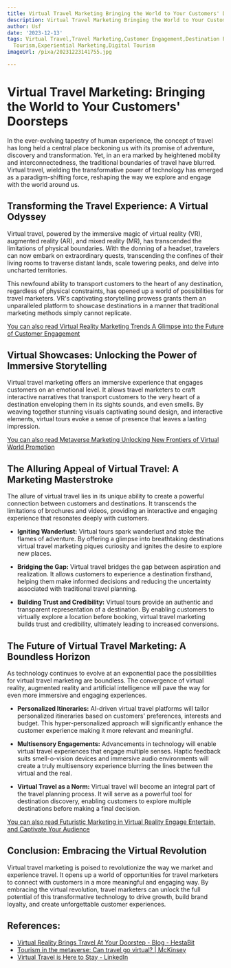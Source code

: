 ```yaml
---
title: Virtual Travel Marketing Bringing the World to Your Customers' Doorsteps
description: Virtual Travel Marketing Bringing the World to Your Customers' Doorsteps
author: Usf
date: '2023-12-13'
tags: Virtual Travel,Travel Marketing,Customer Engagement,Destination Promotion,Online
  Tourism,Experiential Marketing,Digital Tourism
imageUrl: /pixa/20231223141755.jpg

---
```

# Virtual Travel Marketing: Bringing  the World to Your Customers' Doorsteps

In the ever-evolving tapestry of human experience, the concept of travel has long held a central  place  beckoning us with its promise of adventure, discovery and transformation. Yet, in an  era marked by heightened mobility and interconnectedness, the traditional boundaries of travel have blurred.  Virtual travel, wielding the transformative power of technology has  emerged as a paradigm-shifting force, reshaping the way we explore and engage with the world around us.

##  Transforming the Travel Experience: A Virtual Odyssey

Virtual travel,  powered by  the immersive magic  of virtual reality (VR), augmented reality (AR),  and mixed reality  (MR), has transcended the limitations of physical boundaries. With the donning of a headset, travelers can now embark on  extraordinary quests, transcending the confines of their living rooms to  traverse distant lands, scale towering peaks, and delve into uncharted territories.

This newfound ability to transport customers to the heart of  any destination, regardless  of physical  constraints, has opened up a  world of possibilities for travel marketers.  VR's captivating storytelling prowess grants them an unparalleled platform to showcase  destinations in a manner that traditional marketing methods  simply cannot replicate.

[You can also read Virtual Reality Marketing Trends A Glimpse into the Future of  Customer Engagement](Virtual%20Reality%20Marketing%20Trends%20A%20Glimpse%20into%20the%20Future%20of%20Customer%20Engagement)


## Virtual Showcases: Unlocking the Power of Immersive Storytelling

Virtual travel marketing offers  an immersive experience that  engages customers on an  emotional level. It allows travel marketers to craft interactive narratives that transport customers  to the very heart of a destination enveloping  them in  its sights sounds, and even smells.  By weaving together stunning visuals  captivating sound design, and interactive elements, virtual tours evoke a sense of presence  that  leaves a lasting  impression.

[You can also read Metaverse Marketing  Unlocking New Frontiers of Virtual World Promotion](Metaverse%20Marketing%20Unlocking%20New%20Frontiers%20of%20Virtual%20World%20Promotion)


## The Alluring Appeal of Virtual Travel: A  Marketing Masterstroke

The allure of virtual travel  lies in its unique ability to create a powerful connection between customers and destinations. It transcends the  limitations  of brochures and videos, providing an interactive and engaging experience  that  resonates deeply with customers.

* **Igniting Wanderlust:** Virtual tours spark wanderlust and stoke  the flames of adventure. By offering a glimpse into  breathtaking destinations virtual travel marketing piques curiosity and  ignites the desire to explore new  places.

* **Bridging the Gap:** Virtual  travel bridges the gap between aspiration and realization. It allows customers to experience a destination  firsthand, helping them make informed decisions and reducing the  uncertainty associated with traditional travel  planning.

* **Building Trust and Credibility:** Virtual tours provide an authentic and transparent representation of a destination. By enabling customers to virtually explore a location before booking, virtual travel marketing builds trust and credibility, ultimately leading to  increased conversions.

## The Future of Virtual Travel Marketing: A Boundless Horizon

As technology continues to evolve at an exponential pace the possibilities for  virtual travel  marketing are boundless. The convergence of virtual reality, augmented reality and artificial intelligence will pave  the way for even more immersive and engaging experiences.

* **Personalized  Itineraries:** AI-driven virtual travel platforms  will tailor personalized itineraries based on customers' preferences, interests and budget. This hyper-personalized approach will significantly enhance the customer experience making  it more relevant and meaningful.

*  **Multisensory Engagements:**  Advancements in technology will enable virtual travel  experiences that engage multiple senses. Haptic feedback suits  smell-o-vision devices and immersive  audio environments will create a truly multisensory experience blurring the lines between the virtual and the real.

* **Virtual Travel as a Norm:** Virtual travel will become  an integral part  of the travel planning process. It will  serve as  a powerful tool for destination discovery, enabling customers to explore multiple destinations before making a final decision.

[You can also read Futuristic Marketing  in Virtual Reality Engage Entertain, and Captivate Your Audience](Futuristic%20Marketing%20in%20Virtual%20Reality%20Engage%2C%20Entertain%2C%20and%20Captivate%20Your%20Audience)


## Conclusion: Embracing the Virtual Revolution

Virtual travel marketing is poised to revolutionize the way we market and experience travel. It opens up a world of opportunities for travel marketers to connect with customers in a more meaningful and engaging way. By embracing the virtual revolution, travel marketers can unlock the full potential of this  transformative  technology to drive growth, build brand loyalty, and create unforgettable customer experiences.

## References:
- [Virtual Reality Brings Travel At Your Doorstep - Blog - HestaBit](https://www.hestabit.com/blog/travel-made-easy-with-virtual-reality/)
- [Tourism in the metaverse: Can travel go virtual? | McKinsey](https://www.mckinsey.com/industries/travel-logistics-and-infrastructure/our-insights/tourism-in-the-metaverse-can-travel-go-virtual)
- [Virtual Travel is Here to Stay - LinkedIn](https://www.linkedin.com/pulse/virtual-travel-here-stay-beeyonder)

